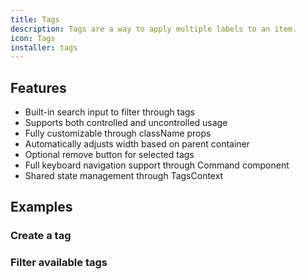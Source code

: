 ```yaml
---
title: Tags
description: Tags are a way to apply multiple labels to an item.
icon: Tags
installer: tags
---
```


## Features

- Built-in search input to filter through tags
- Supports both controlled and uncontrolled usage
- Fully customizable through className props
- Automatically adjusts width based on parent container
- Optional remove button for selected tags
- Full keyboard navigation support through Command component
- Shared state management through TagsContext

## Examples

### Create a tag

<Preview path="tags-create" />

### Filter available tags

<Preview path="tags-filter" />
